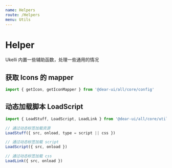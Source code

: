 ```yaml
---
name: Helpers
route: /Helpers
menu: Utils
---
```


# Helper

Ukelli 内置一些辅助函数，处理一些通用的情况

## 获取 Icons 的 mapper

```js
import { getIcon, getIconMapper } from '@dear-ui/all/core/config'
```

## 动态加载脚本 LoadScript

```js
import { LoadStuff, LoadScript, LoadLink } from '@dear-ui/all/core/utils'

// 通过动态标签加载资源
LoadStuff({ src, onload, type = script || css })

// 通过动态标签加载 script
LoadScript({ src, onload })

// 通过动态标签加载 css
LoadLink({ src, onload })
```
